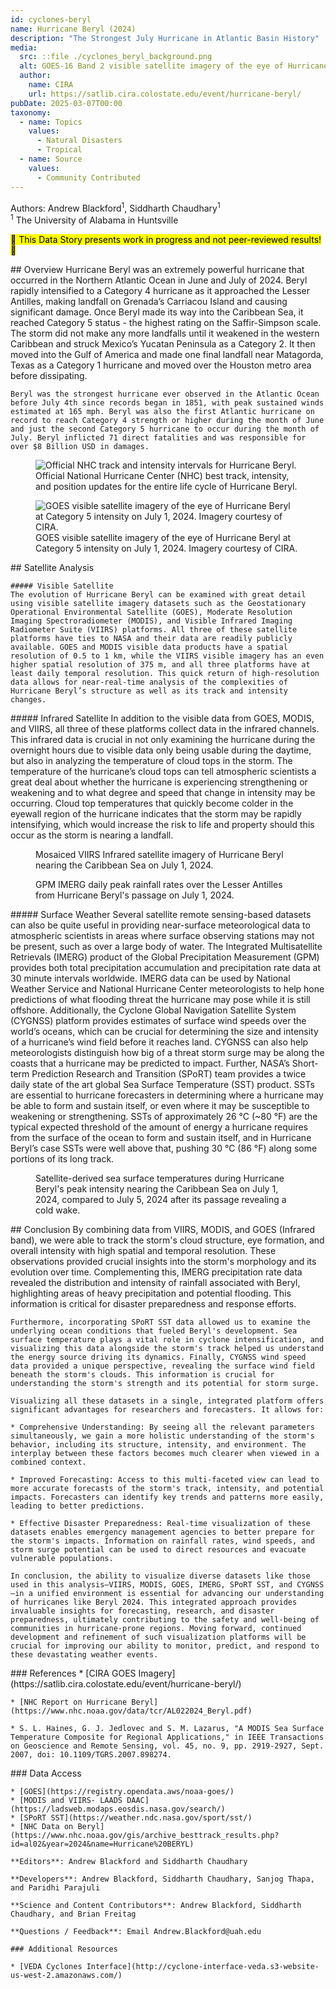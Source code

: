 ```yaml
---
id: cyclones-beryl
name: Hurricane Beryl (2024)
description: "The Strongest July Hurricane in Atlantic Basin History"
media:
  src: ::file ./cyclones_beryl_background.png
  alt: GOES-16 Band 2 visible satellite imagery of the eye of Hurricane Beryl at Category 5 intensity.
  author:
    name: CIRA
    url: https://satlib.cira.colostate.edu/event/hurricane-beryl/
pubDate: 2025-03-07T00:00
taxonomy:
  - name: Topics
    values:
      - Natural Disasters
      - Tropical
  - name: Source
    values:
      - Community Contributed
---
```


<Block>
  <Prose>

  Authors: Andrew Blackford<sup>1</sup>, Siddharth Chaudhary<sup>1</sup>\
  <sup>1</sup> The University of Alabama in Huntsville
  
  <mark>🚧 This Data Story presents work in progress and not peer-reviewed results! 🚧</mark>

  </Prose>
</Block>


<Block>
  <Prose>
    ## Overview    
    Hurricane Beryl was an extremely powerful hurricane that occurred in the Northern Atlantic Ocean in June and July of 2024. Beryl rapidly intensified to a Category 4 hurricane as it approached the Lesser Antilles, making landfall on Grenada’s Carriacou Island and causing significant damage. Once Beryl made its way into the Caribbean Sea, it reached Category 5 status - the highest rating on the Saffir-Simpson scale. The storm did not make any more landfalls until it weakened in the western Caribbean and struck Mexico’s Yucatan Peninsula as a Category 2. It then moved into the Gulf of America and made one final landfall near Matagorda, Texas as a Category 1 hurricane and moved over the Houston metro area before dissipating. 
  
    Beryl was the strongest hurricane ever observed in the Atlantic Ocean before July 4th since records began in 1851, with peak sustained winds estimated at 165 mph. Beryl was also the first Atlantic hurricane on record to reach Category 4 strength or higher during the month of June and just the second Category 5 hurricane to occur during the month of July. Beryl inflicted 71 direct fatalities and was responsible for over $8 Billion USD in damages. 
  </Prose>

  <Figure>
    <Image
      src={new URL('./cyclones_beryl_track.jpg', import.meta.url).href}
      alt='Official NHC track and intensity intervals for Hurricane Beryl.'
      align='left'
    />
    <Caption>
    Official National Hurricane Center (NHC) best track, intensity, and position updates for the entire life cycle of Hurricane Beryl. 
    </Caption>
  </Figure>
</Block>

<Block>
  <Figure>
    <Image
      src={new URL('./cyclones-beryl-goes-20240701_compressed.gif', import.meta.url).href}
      alt='GOES visible satellite imagery of the eye of Hurricane Beryl at Category 5 intensity on July 1, 2024. Imagery courtesy of CIRA.'
      align='left'
    />
    <Caption>
      GOES visible satellite imagery of the eye of Hurricane Beryl at Category 5 intensity on July 1, 2024. Imagery courtesy of CIRA.
    </Caption>
  </Figure>
  <Prose>
    ## Satellite Analysis

    ##### Visible Satellite
    The evolution of Hurricane Beryl can be examined with great detail using visible satellite imagery datasets such as the Geostationary Operational Environmental Satellite (GOES), Moderate Resolution Imaging Spectroradiometer (MODIS), and Visible Infrared Imaging Radiometer Suite (VIIRS) platforms. All three of these satellite platforms have ties to NASA and their data are readily publicly available. GOES and MODIS visible data products have a spatial resolution of 0.5 to 1 km, while the VIIRS visible imagery has an even higher spatial resolution of 375 m, and all three platforms have at least daily temporal resolution. This quick return of high-resolution data allows for near-real-time analysis of the complexities of Hurricane Beryl’s structure as well as its track and intensity changes.

  </Prose>
</Block>

<Block>
  <Prose>
    ##### Infrared Satellite
    In addition to the visible data from GOES, MODIS, and VIIRS, all three of these platforms collect data in the infrared channels. This infrared data is crucial in not only examining the hurricane during the overnight hours due to visible data only being usable during the daytime, but also in analyzing the temperature of cloud tops in the storm. The temperature of the hurricane’s cloud tops can tell atmospheric scientists a great deal about whether the hurricane is experiencing strengthening or weakening and to what degree and speed that change in intensity may be occurring. Cloud top temperatures that quickly become colder in the eyewall region of the hurricane indicates that the storm may be rapidly intensifying, which would increase the risk to life and property should this occur as the storm is nearing a landfall. 
  </Prose>
  <Figure>
    <Map
      center={[-62, 13.5]}
      zoom={5.25}
      datasetId='viirs_mosaic-cyclone-beryl'
      layerId='viirs_mosaic-cyclone-beryl'
      dateTime='2024-07-01'
    />
    <Caption
      attrAuthor='NASA'
      attrUrl='https://nasa.gov/'
    >
    Mosaiced VIIRS Infrared satellite imagery of Hurricane Beryl nearing the Caribbean Sea on July 1, 2024.
    </Caption>
  </Figure>
</Block>

<Block>
  <Figure>
    <Map
      datasetId='GPM_3IMERGDF.v07'
      layerId='GPM_3IMERGDF.v07'
      dateTime='2024-07-01'
      center={[-59, 12]}
      zoom={5.25}
    />
    <Caption
      attrAuthor='NASA'
      attrUrl='https://nasa.gov/'
    >
    GPM IMERG daily peak rainfall rates over the Lesser Antilles from Hurricane Beryl's passage on July 1, 2024.
    </Caption>
  </Figure>
  <Prose>
    ##### Surface Weather
    Several satellite remote sensing-based datasets can also be quite useful in providing near-surface meteorological data to atmospheric scientists in areas where surface observing stations may not be present, such as over a large body of water. The Integrated Multisatellite Retrievals (IMERG) product of the Global Precipitation Measurement (GPM) provides both total precipitation accumulation and precipitation rate data at 30 minute intervals worldwide. IMERG data can be used by National Weather Service and National Hurricane Center meteorologists to help hone predictions of what flooding threat the hurricane may pose while it is still offshore. Additionally, the Cyclone Global Navigation Satellite System (CYGNSS) platform provides estimates of surface wind speeds over the world’s oceans, which can be crucial for determining the size and intensity of a hurricane’s wind field before it reaches land. CYGNSS can also help meteorologists distinguish how big of a threat storm surge may be along the coasts that a hurricane may be predicted to impact. 
  </Prose>
</Block>

<Block>
  <Prose>
    Further, NASA’s Short-term Prediction Research and Transition (SPoRT) team provides a twice daily state of the art global Sea Surface Temperature (SST) product. SSTs are essential to hurricane forecasters in determining where a hurricane may be able to form and sustain itself, or even where it may be susceptible to weakening or strengthening. SSTs of approximately 26 °C (~80 °F) are the typical expected threshold of the amount of energy a hurricane requires from the surface of the ocean to form and sustain itself, and in Hurricane Beryl’s case SSTs were well above that, pushing 30 °C (86 °F) along some portions of its long track. 
  </Prose>
<Figure>
    <Map
      center={[-62, 13.5]}
      zoom={5.25}
      datasetId='sst-cyclone-beryl'
      layerId='sst-cyclone-beryl'
      dateTime='2024-07-01'
      compareDateTime='2024-07-05'
    />
    <Caption
      attrAuthor='NASA'
      attrUrl='https://nasa.gov/'
    >
    Satellite-derived sea surface temperatures during Hurricane Beryl's peak intensity nearing the Caribbean Sea on July 1, 2024, compared to July 5, 2024 after its passage revealing a cold wake.
    </Caption>
  </Figure>
</Block>



<Block>
  <Prose>
    ## Conclusion
    By combining data from VIIRS, MODIS, and GOES (Infrared band), we were able to track the storm's cloud structure, eye formation, and overall intensity with high spatial and temporal resolution. These observations provided crucial insights into the storm's morphology and its evolution over time. Complementing this, IMERG precipitation rate data revealed the distribution and intensity of rainfall associated with Beryl, highlighting areas of heavy precipitation and potential flooding. This information is critical for disaster preparedness and response efforts.

    Furthermore, incorporating SPoRT SST data allowed us to examine the underlying ocean conditions that fueled Beryl's development. Sea surface temperature plays a vital role in cyclone intensification, and visualizing this data alongside the storm's track helped us understand the energy source driving its dynamics. Finally, CYGNSS wind speed data provided a unique perspective, revealing the surface wind field beneath the storm's clouds. This information is crucial for understanding the storm's strength and its potential for storm surge.

    Visualizing all these datasets in a single, integrated platform offers significant advantages for researchers and forecasters. It allows for:

    * Comprehensive Understanding: By seeing all the relevant parameters simultaneously, we gain a more holistic understanding of the storm's behavior, including its structure, intensity, and environment. The interplay between these factors becomes much clearer when viewed in a combined context.

    * Improved Forecasting: Access to this multi-faceted view can lead to more accurate forecasts of the storm's track, intensity, and potential impacts. Forecasters can identify key trends and patterns more easily, leading to better predictions.

    * Effective Disaster Preparedness: Real-time visualization of these datasets enables emergency management agencies to better prepare for the storm's impacts. Information on rainfall rates, wind speeds, and storm surge potential can be used to direct resources and evacuate vulnerable populations.

    In conclusion, the ability to visualize diverse datasets like those used in this analysis—VIIRS, MODIS, GOES, IMERG, SPoRT SST, and CYGNSS—in a unified environment is essential for advancing our understanding of hurricanes like Beryl 2024. This integrated approach provides invaluable insights for forecasting, research, and disaster preparedness, ultimately contributing to the safety and well-being of communities in hurricane-prone regions. Moving forward, continued development and refinement of such visualization platforms will be crucial for improving our ability to monitor, predict, and respond to these devastating weather events.

  </Prose>
</Block>


<Block>
  <Prose>
    ### References
    * [CIRA GOES Imagery](https://satlib.cira.colostate.edu/event/hurricane-beryl/)
    
    * [NHC Report on Hurricane Beryl](https://www.nhc.noaa.gov/data/tcr/AL022024_Beryl.pdf)

    * S. L. Haines, G. J. Jedlovec and S. M. Lazarus, "A MODIS Sea Surface Temperature Composite for Regional Applications," in IEEE Transactions on Geoscience and Remote Sensing, vol. 45, no. 9, pp. 2919-2927, Sept. 2007, doi: 10.1109/TGRS.2007.898274.
  </Prose>
</Block>

<Block>
  <Prose>
    ### Data Access

    * [GOES](https://registry.opendata.aws/noaa-goes/)
    * [MODIS and VIIRS- LAADS DAAC](https://ladsweb.modaps.eosdis.nasa.gov/search/)
    * [SPoRT SST](https://weather.ndc.nasa.gov/sport/sst/)
    * [NHC Data on Beryl](https://www.nhc.noaa.gov/gis/archive_besttrack_results.php?id=al02&year=2024&name=Hurricane%20BERYL)

  </Prose>
</Block>

<Block>
  <Prose>

    **Editors**: Andrew Blackford and Siddharth Chaudhary

    **Developers**: Andrew Blackford, Siddharth Chaudhary, Sanjog Thapa, and Paridhi Parajuli 

    **Science and Content Contributors**: Andrew Blackford, Siddharth Chaudhary, and Brian Freitag

    **Questions / Feedback**: Email Andrew.Blackford@uah.edu

    ### Additional Resources

    * [VEDA Cyclones Interface](http://cyclone-interface-veda.s3-website-us-west-2.amazonaws.com/)

  </Prose>
</Block>
